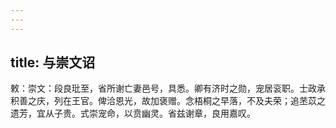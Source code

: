 ```yaml
---
---
---
```

title: 与崇文诏
---



敕：崇文：段良玭至，省所谢亡妻邑号，具悉。卿有济时之勋，宠居衮职。士政承积善之庆，列在王官。俾洽恩光，故加褒赠。念梧桐之早落，不及夫荣；追苤苡之遗芳，宜从子贵。式崇宠命，以贲幽灵。省兹谢章，良用嘉叹。